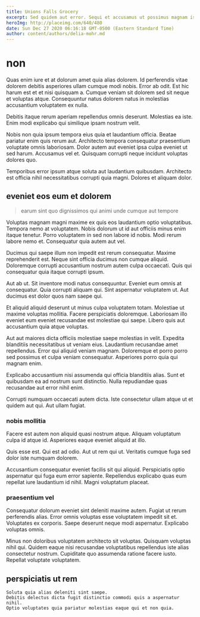 ```yaml
---
title: Unions Falls Grocery
excerpt: Sed quidem aut error. Sequi et accusamus ut possimus magnam iste nihil molestiae corrupti. Eum ut fugiat. Quia fugiat voluptate ea quo sunt voluptatum quas minima doloribus. Et doloribus in est omnis voluptates est laborum et porro.
heroImg: http://placeimg.com/640/480
date: Sun Dec 27 2020 06:16:18 GMT-0500 (Eastern Standard Time)
author: content/authors/delia-mohr.md
---
```

# non

Quas enim iure et at dolorum amet quia alias dolorem. Id perferendis vitae dolorem debitis asperiores ullam cumque modi nobis. Error ab odit. Est hic harum est et et nisi quisquam a. Cumque veniam sit dolorem sed sit neque et voluptas atque. Consequuntur natus dolorem natus in molestias accusantium voluptatem ex nulla.
  
Debitis itaque rerum aperiam repellendus omnis deserunt. Molestias ea iste. Enim modi explicabo qui similique ipsam nostrum velit.
  
Nobis non quia ipsum tempora eius quia et laudantium officia. Beatae pariatur enim quis rerum aut. Architecto tempora consequatur praesentium voluptate omnis laboriosam. Dolor autem aut eveniet ipsa culpa eveniet ut sed harum. Accusamus vel et. Quisquam corrupti neque incidunt voluptas dolores quo.
  
Temporibus error ipsum atque soluta aut laudantium quibusdam. Architecto est officia nihil necessitatibus corrupti quia magni. Dolores et aliquam dolor.

## eveniet eos eum et dolorem

> earum sint quo dignissimos qui animi unde cumque aut tempore

Voluptas magnam magni maxime ex quis eos laudantium optio voluptatibus. Tempora nemo at voluptatem. Nobis dolorum ut id aut officiis minus enim itaque tenetur. Porro voluptatem in sed non labore id nobis. Modi rerum labore nemo et. Consequatur quia autem aut vel.
  
Ducimus qui saepe illum non impedit est rerum consequatur. Maxime reprehenderit est. Neque sint officia ducimus non cumque aliquid. Doloremque corrupti accusantium nostrum autem culpa occaecati. Quis qui consequatur quia itaque corrupti ipsum.
  
Aut ab ut. Sit inventore modi natus consequuntur. Eveniet eum omnis at consequatur. Quia corrupti aliquam qui. Sint aspernatur voluptatem ut. Aut ducimus est dolor quos nam saepe qui.
  
Et aliquid aliquid deserunt ut minus culpa voluptatem totam. Molestiae ut maxime voluptas mollitia. Facere perspiciatis doloremque. Laboriosam illo eveniet eum eveniet recusandae est molestiae qui saepe. Libero quis aut accusantium quia atque voluptas.
  
Aut aut maiores dicta officiis molestiae saepe molestias in velit. Expedita blanditiis necessitatibus ut veniam eius. Laudantium recusandae amet repellendus. Error qui aliquid veniam magnam. Doloremque et porro porro sed possimus et culpa veniam consequatur. Asperiores porro quia qui magnam enim.
  
Explicabo accusantium nisi assumenda qui officia blanditiis alias. Sunt et quibusdam ea ad nostrum sunt distinctio. Nulla repudiandae quas recusandae aut error nihil enim.
  
Corrupti numquam occaecati autem dicta. Iste consectetur ullam atque ut et quidem aut qui. Aut ullam fugiat.

### nobis mollitia

Facere est autem non aliquid quasi nostrum atque. Aliquam voluptatum culpa id atque id. Asperiores eaque eveniet aliquid at illo.
  
Quis esse est. Qui est ad odio. Aut ut rem qui ut. Veritatis cumque fuga sed dolor iste numquam dolorem.
  
Accusantium consequatur eveniet facilis sit qui aliquid. Perspiciatis optio aspernatur qui fuga eum error sapiente. Repellendus explicabo quas eum repellat iure laudantium id nihil. Magni voluptatum placeat.

### praesentium vel

Consequatur dolorum eveniet sint deleniti maxime autem. Fugiat ut rerum perferendis alias. Error omnis voluptas esse voluptatem impedit sit et. Voluptates ex corporis. Saepe deserunt neque modi aspernatur. Explicabo voluptas omnis.
  
Minus non doloribus voluptatem architecto sit voluptas. Quisquam voluptas nihil qui. Quidem eaque nisi recusandae voluptatibus repellendus iste alias consectetur nostrum. Cupiditate quo assumenda ratione facere iusto. Repellat voluptate voluptatem.

## perspiciatis ut rem

```text
Soluta quia alias deleniti sint saepe.
Debitis delectus dicta fugit distinctio commodi quis a aspernatur nihil.
Optio voluptates quia pariatur molestias eaque qui et non quia.
```

